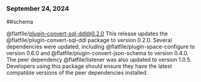 ### September 24, 2024
##schema

@flatfile/plugin-convert-sql-ddl@0.2.0
This release updates the @flatfile/plugin-convert-sql-ddl package to version 0.2.0. Several dependencies were updated, including @flatfile/plugin-space-configure to version 0.6.0 and @flatfile/plugin-convert-json-schema to version 0.4.0. The peer dependency @flatfile/listener was also updated to version 1.0.5. Developers using this package should ensure they have the latest compatible versions of the peer dependencies installed.